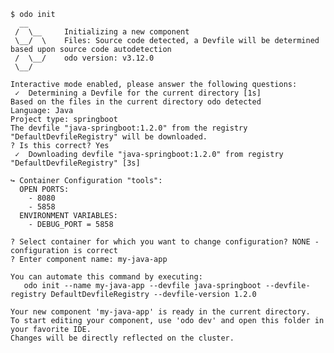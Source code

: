```console
$ odo init
  __
 /  \__     Initializing a new component
 \__/  \    Files: Source code detected, a Devfile will be determined based upon source code autodetection
 /  \__/    odo version: v3.12.0
 \__/

Interactive mode enabled, please answer the following questions:
 ✓  Determining a Devfile for the current directory [1s]
Based on the files in the current directory odo detected
Language: Java
Project type: springboot
The devfile "java-springboot:1.2.0" from the registry "DefaultDevfileRegistry" will be downloaded.
? Is this correct? Yes
 ✓  Downloading devfile "java-springboot:1.2.0" from registry "DefaultDevfileRegistry" [3s]

↪ Container Configuration "tools":
  OPEN PORTS:
    - 8080
    - 5858
  ENVIRONMENT VARIABLES:
    - DEBUG_PORT = 5858

? Select container for which you want to change configuration? NONE - configuration is correct
? Enter component name: my-java-app

You can automate this command by executing:
   odo init --name my-java-app --devfile java-springboot --devfile-registry DefaultDevfileRegistry --devfile-version 1.2.0

Your new component 'my-java-app' is ready in the current directory.
To start editing your component, use 'odo dev' and open this folder in your favorite IDE.
Changes will be directly reflected on the cluster.
```